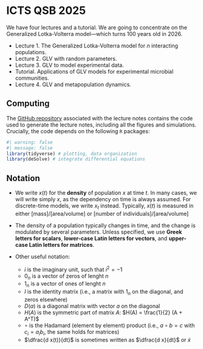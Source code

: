 # ICTS QSB 2025

We have four lectures and a tutorial. We are going to concentrate on the Generalized Lotka-Volterra model---which turns 100 years old in 2026.

- Lecture 1. The Generalized Lotka-Volterra model for $n$ interacting populations.
- Lecture 2. GLV with random parameters.
- Lecture 3. GLV to model experimental data.
- Tutorial. Applications of GLV models for experimental microbial communities.
- Lecture 4. GLV and metapopulation dynamics.

## Computing

The [GitHub repository](https://github.com/StefanoAllesina/ICTS_2025) associated with the lecture notes contains the code used to generate the lecture notes, including all the figures and simulations. Crucially, the code depends on the following `R` packages:

```r
#| warning: false
#| message: false
library(tidyverse) # plotting, data organization
library(deSolve) # integrate differential equations
```

## Notation

- We write $x(t)$ for the **density** of population $x$ at time $t$. In many cases, we will write simply $x$, as the dependency on time is always assumed. For discrete-time models, we write $x_t$ instead. Typically, $x(t)$ is measured in either $[\text{mass}]/[\text{area/volume}]$ or $[\text{number of individuals}]/[\text{area/volume}]$

- The density of a population typically changes in time, and the change is modulated by several parameters. Unless specified, we use **Greek letters for scalars**, **lower-case Latin letters for vectors**, and **upper-case Latin letters for matrices**. 

- Other useful notation: 
  - $i$ is the imaginary unit, such that $i^2 = -1$
  - $0_n$ is a vector of zeros of lenght $n$
  - $1_n$ is a vector of ones of lenght $n$
  - $I$ is the identity matrix (i.e., a matrix with $1_n$ on the diagonal, and zeros elsewhere)
  - $D(a)$ is a diagonal matrix with vector $a$ on the diagonal
  - $H(A)$ is the symmetric part of matrix $A$: $H(A) = \frac{1}{2} (A + A^T)$
  - $\circ$ is the Hadamard (element by element) product (i.e., $a \circ b = c$ with $c_i = a_i b_i$, the same holds for matrices)
  - $\dfrac{d x(t)}{dt}$ is sometimes written as $\dfrac{d x}{dt}$ or $\dot{x}$
